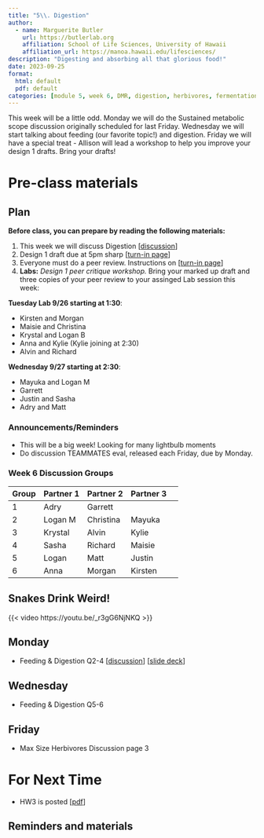 ```yaml
---
title: "5\\. Digestion"
author:
  - name: Marguerite Butler  
    url: https://butlerlab.org
    affiliation: School of Life Sciences, University of Hawaii
    affiliation_url: https://manoa.hawaii.edu/lifesciences/
description: "Digesting and absorbing all that glorious food!"
date: 2023-09-25
format: 
  html: default 
  pdf: default
categories: [module 5, week 6, DMR, digestion, herbivores, fermentation ]
---
```


This week will be a little odd. Monday we will do the Sustained metabolic scope discussion originally scheduled for last Friday. Wednesday we will start talking about feeding (our favorite topic!) and digestion. Friday we will have a special treat - Allison will lead a workshop to help you improve your design 1 drafts.  Bring your drafts!  

# Pre-class materials 

::: callout-note
## Plan

**Before class, you can prepare by reading the following materials:**

1. This week we will discuss Digestion \[[discussion](../../discussions/Discussion-Week5-feeding&digestion.pdf)\]
2. Design 1 draft due at 5pm sharp \[[turn-in page](../../projects/design1-turnin.qmd)\]
3. Everyone must do a peer review. Instructions on \[[turn-in page](../../projects/design1-turnin.qmd)\]
4. __Labs:__ _Design 1 peer critique workshop._ Bring your marked up draft and three copies of your peer review to your assinged Lab session this week:

__Tuesday Lab 9/26 starting at 1:30__:  

  +  Kirsten and Morgan  
  +  Maisie and Christina  
  +  Krystal and Logan B  
  +  Anna and Kylie (Kylie joining at 2:30)  
  +  Alvin and Richard  

__Wednesday 9/27 starting at 2:30__:  

  +  Mayuka and Logan M  
  +  Garrett  
  +  Justin and Sasha  
  +  Adry and Matt  
:::

### Announcements/Reminders

-  This will be a big week! Looking for many lightbulb moments
-  Do discussion TEAMMATES eval, released each Friday, due by Monday.

### Week 6 Discussion Groups

| Group | Partner 1 | Partner 2 | Partner 3 |
|----|----|----|----|----|
| 1 | Adry | Garrett  |  |
| 2 |  Logan M  |  Christina | Mayuka |
| 3 | Krystal |  Alvin | Kylie |
| 4 | Sasha  | Richard  | Maisie |
| 5 |  Logan | Matt  | Justin |
| 6 |  Anna  | Morgan  | Kirsten |

## Snakes Drink Weird!

{{< video https://youtu.be/_r3gG6NjNKQ >}}

## Monday
   
- Feeding & Digestion Q2-4 \[[discussion](../../discussions/Discussion-Week5-feeding&digestion.pdf)\] \[[slide deck](../../powerpoints/5b.DigestiveSystems.pdf)\]

## Wednesday

- Feeding & Digestion Q5-6

## Friday 

- Max Size Herbivores Discussion page 3 

# For Next Time

- HW3 is posted \[[pdf](../../homework/H3feeding_digestion.pdf)\]

::: callout-note
## Reminders and materials

:::


